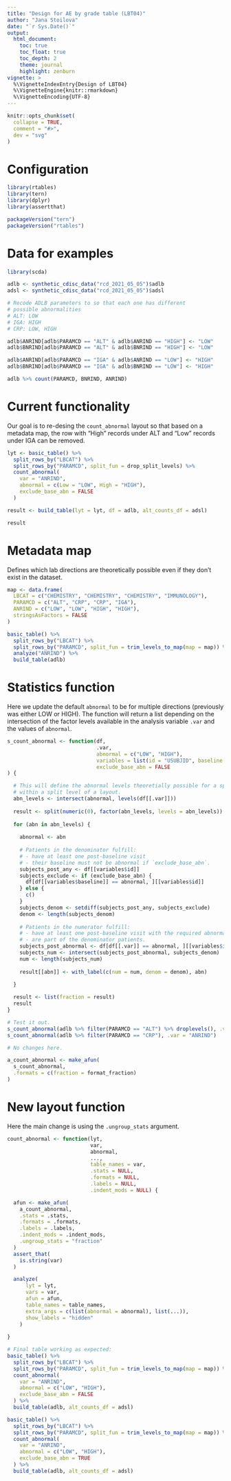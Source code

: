 ```yaml
---
title: "Design for AE by grade table (LBT04)"
author: "Jana Stoilova"
date: "`r Sys.Date()`"
output:
  html_document:
    toc: true
    toc_float: true
    toc_depth: 2
    theme: journal
    highlight: zenburn
vignette: >
  %\VignetteIndexEntry{Design of LBT04}
  %\VignetteEngine{knitr::rmarkdown}
  %\VignetteEncoding{UTF-8}
---
```


```r
knitr::opts_chunk$set(
  collapse = TRUE,
  comment = "#>",
  dev = "svg"
)
```

Configuration
=============

```r
library(rtables)
library(tern)
library(dplyr)
library(assertthat)

packageVersion("tern")
packageVersion("rtables")
```

Data for examples
=================
```r

library(scda)

adlb <- synthetic_cdisc_data("rcd_2021_05_05")$adlb
adsl <- synthetic_cdisc_data("rcd_2021_05_05")$adsl

# Recode ADLB parameters to so that each one has different
# possible abnormalities
# ALT: LOW
# IGA: HIGH
# CRP: LOW, HIGH

adlb$ANRIND[adlb$PARAMCD == "ALT" & adlb$ANRIND == "HIGH"] <- "LOW"
adlb$BNRIND[adlb$PARAMCD == "ALT" & adlb$BNRIND == "HIGH"] <- "LOW"

adlb$ANRIND[adlb$PARAMCD == "IGA" & adlb$ANRIND == "LOW"] <- "HIGH"
adlb$BNRIND[adlb$PARAMCD == "IGA" & adlb$BNRIND == "LOW"] <- "HIGH"

adlb %>% count(PARAMCD, BNRIND, ANRIND)

```

# Current functionality

Our goal is to re-desing the `count_abnormal` layout so that based on a metadata map, the row with "High" records under ALT and "Low" records under IGA can be removed.
```r
lyt <- basic_table() %>%
  split_rows_by("LBCAT") %>%
  split_rows_by("PARAMCD", split_fun = drop_split_levels) %>%
  count_abnormal(
    var = "ANRIND",
    abnormal = c(Low = "LOW", High = "HIGH"),
    exclude_base_abn = FALSE
  )

result <- build_table(lyt = lyt, df = adlb, alt_counts_df = adsl)

result
```

# Metadata map

Defines which lab directions are theoretically possible even if they don't exist in the dataset.

```r

map <- data.frame(
  LBCAT = c("CHEMISTRY", "CHEMISTRY", "CHEMISTRY", "IMMUNOLOGY"),
  PARAMCD = c("ALT", "CRP", "CRP", "IGA"),
  ANRIND = c("LOW", "LOW", "HIGH", "HIGH"),
  stringsAsFactors = FALSE
)

basic_table() %>%
  split_rows_by("LBCAT") %>%
  split_rows_by("PARAMCD", split_fun = trim_levels_to_map(map = map)) %>%
  analyze("ANRIND") %>%
  build_table(adlb)
```


# Statistics function

Here we update the default `abnormal` to be for multiple directions (previously was either LOW or HIGH). The function will return a list depending on the intersection of the factor levels available in the analysis variable `.var` and the values of `abnormal`.

```r

s_count_abnormal <- function(df,
                             .var,
                             abnormal = c("LOW", "HIGH"),
                             variables = list(id = "USUBJID", baseline = "BNRIND"),
                             exclude_base_abn = FALSE
) {

  # This will define the abnormal levels theoretially possible for a specific lab parameter
  # within a split level of a layout.
  abn_levels <- intersect(abnormal, levels(df[[.var]]))
  
  result <- split(numeric(0), factor(abn_levels, levels = abn_levels))
  
  for (abn in abn_levels) {
    
    abnormal <- abn
    
    # Patients in the denominator fulfill:
    # - have at least one post-baseline visit
    # - their baseline must not be abnormal if `exclude_base_abn`.
    subjects_post_any <- df[[variables$id]]
    subjects_exclude <- if (exclude_base_abn) {
      df[df[[variables$baseline]] == abnormal, ][[variables$id]]
    } else {
      c()
    }
    subjects_denom <- setdiff(subjects_post_any, subjects_exclude)
    denom <- length(subjects_denom)
    
    # Patients in the numerator fulfill:
    # - have at least one post-baseline visit with the required abnormality level
    # - are part of the denominator patients.
    subjects_post_abnormal <- df[df[[.var]] == abnormal, ][[variables$id]]
    subjects_num <- intersect(subjects_post_abnormal, subjects_denom)
    num <- length(subjects_num)
    
    result[[abn]] <- with_label(c(num = num, denom = denom), abn)
    
  }

  result <- list(fraction = result)
  result
}

# Test it out.
s_count_abnormal(adlb %>% filter(PARAMCD == "ALT") %>% droplevels(), .var = "ANRIND")
s_count_abnormal(adlb %>% filter(PARAMCD == "CRP"), .var = "ANRIND")

```

```r
# No changes here.

a_count_abnormal <- make_afun(
  s_count_abnormal,
  .formats = c(fraction = format_fraction)
)
```

# New layout function

Here the main change is using the `.ungroup_stats` argument.

```r

count_abnormal <- function(lyt,
                           var,
                           abnormal,
                           ...,
                           table_names = var,
                           .stats = NULL,
                           .formats = NULL,
                           .labels = NULL,
                           .indent_mods = NULL) {

  afun <- make_afun(
    a_count_abnormal,
    .stats = .stats,
    .formats = .formats,
    .labels = .labels,
    .indent_mods = .indent_mods,
    .ungroup_stats = "fraction"
  )
  assert_that(
    is.string(var)
  )

  analyze(
      lyt = lyt,
      vars = var,
      afun = afun,
      table_names = table_names,
      extra_args = c(list(abnormal = abnormal), list(...)),
      show_labels = "hidden"
    )
  
}

# Final table working as expected: 
basic_table() %>%
  split_rows_by("LBCAT") %>%
  split_rows_by("PARAMCD", split_fun = trim_levels_to_map(map = map)) %>%
  count_abnormal(
    var = "ANRIND",
    abnormal = c("LOW", "HIGH"),
    exclude_base_abn = FALSE
  ) %>%
  build_table(adlb, alt_counts_df = adsl)

basic_table() %>%
  split_rows_by("LBCAT") %>%
  split_rows_by("PARAMCD", split_fun = trim_levels_to_map(map = map)) %>%
  count_abnormal(
    var = "ANRIND",
    abnormal = c("LOW", "HIGH"),
    exclude_base_abn = TRUE
  ) %>%
  build_table(adlb, alt_counts_df = adsl)

```
